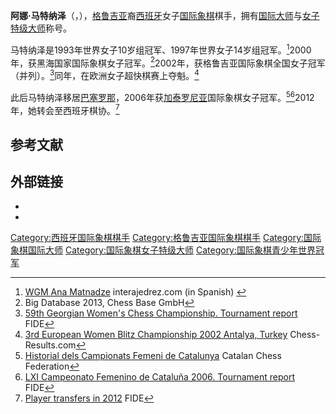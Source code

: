 {{Infobox chess player
|image=Ana Matnadze Belgrade 2013.jpg|
|name=阿娜·马特纳泽
|caption=摄于2013年
|birthname = 
|country={{GEO}}<br>{{ESP}}
|birth_date={{Birth date and age|1983|2|20|df=yes}}
|birth_place= {{USSR}}[[喬治亞蘇維埃社會主義共和國|喬治亞]][[泰拉維|泰拉維]]
|title=[[国际大师|国际大师]]（2006年）<br>[[女子特级大师|女子特级大师]]（2002年）
|worldchampion =
|womensworldchampion =
|rating= 
|peakrating= 2447（2012年1月）
|FideID=13601377
}}
'''阿娜·马特纳泽'''（{{lang-ka|ანა მათნაძე}}，{{bd|1983年|2月20日}}），[[格鲁吉亚|格鲁吉亚]]裔[[西班牙|西班牙]]女子[[国际象棋|国际象棋]]棋手，拥有[[国际大师|国际大师]]与[[女子特级大师|女子特级大师]]称号。

马特纳泽是1993年世界女子10岁组冠军、1997年世界女子14岁组冠军。<ref name=interajedrez>[http://www.interajedrez.com/academia/ana/curri.htm WGM Ana Matnadze] interajedrez.com (in Spanish)  {{webarchive|url=https://web.archive.org/web/20050311211114/http://www.interajedrez.com/academia/ana/curri.htm |date=2005-03-11 }}</ref>2000年，获黑海国家国际象棋女子冠军。<ref name=chessbase>Big Database 2013, Chess Base GmbH</ref>2002年，获格鲁吉亚国际象棋全国女子冠军（并列）。<ref>[http://ratings.fide.com/tournament_report.phtml?event16=21658 59th Georgian Women's Chess Championship. Tournament report] FIDE</ref>同年，在欧洲女子超快棋赛上夺魁。<ref>[http://www.chess-results.com/tnr1052.aspx?lan=1&art=1&turdet=YES&wi=984 3rd European Women Blitz Championship 2002 Antalya, Turkey] Chess-Results.com</ref>

此后马特纳泽移居[[巴塞罗那|巴塞罗那]]，2006年获[[加泰罗尼亚|加泰罗尼亚]]国际象棋女子冠军。<ref>[http://www.escacs.cat/antic/httpdocs/historia/femeni.html Historial dels Campionats Femeni de Catalunya] {{webarchive|url=https://web.archive.org/web/20130910000723/http://www.escacs.cat/antic/httpdocs/historia/femeni.html |date=2013-09-10 }} Catalan Chess Federation</ref><ref>[http://ratings.fide.com/tournament_report.phtml?event16=6367 LXI Campeonato Femenino de Cataluña 2006. Tournament report] FIDE</ref>2012年，她转会至西班牙棋协。<ref>[http://ratings.fide.com/fedchange.phtml?year=2012 Player transfers in 2012] {{Wayback|url=http://ratings.fide.com/fedchange.phtml?year=2012 |date=20181022232538 }} FIDE</ref>

== 参考文献 ==
{{reflist}}

== 外部链接 ==
* {{fide|id=13601377}}
* {{chessgames player|id=51599}}

{{chess-bio-stub}}
[[Category:西班牙国际象棋棋手|Category:西班牙国际象棋棋手]]
[[Category:格鲁吉亚国际象棋棋手|Category:格鲁吉亚国际象棋棋手]]
[[Category:国际象棋国际大师|Category:国际象棋国际大师]]
[[Category:国际象棋女子特级大师|Category:国际象棋女子特级大师]]
[[Category:国际象棋青少年世界冠军|Category:国际象棋青少年世界冠军]]